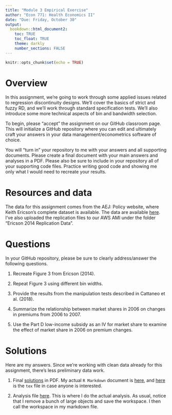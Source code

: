 ```yaml
---
title: "Module 3 Empirical Exercise"
author: "Econ 771: Health Economics II"
date: "Due: Friday, October 30"
output: 
  bookdown::html_document2:
    toc: TRUE
    toc_float: TRUE
    theme: darkly
    number_sections: FALSE
---
```


```r
knitr::opts_chunk$set(echo = TRUE)
```

# Overview
In this assignment, we're going to work through some applied issues related to regression discontinuity designs. We'll cover the basics of strict and fuzzy RD, and we'll work through standard specification tests. We'll also introduce some more technical aspects of bin and bandwidth selection.

To begin, please "accept" the assignment on our GitHub classroom page. This will initialize a GitHub repository where you can edit and ultimately craft your answers in your data management/econometrics software of choice.  

You will "turn in" your repository to me with your answers and all supporting documents. Please create a final document with your main answers and analyses in a PDF. Please also be sure to include in your repository all of your supporting code files. Practice writing good code and showing me only what I would need to recreate your results.


# Resources and data
The data for this assignment comes from the AEJ: Policy website, where Keith Ericson's complete dataset is available. The data are available [here](https://www.aeaweb.org/articles?id=10.1257/pol.6.1.38). I've also uploaded the replication files to our AWS AMI under the folder "Ericson 2014 Replication Data".

# Questions
In your GitHub repository, please be sure to clearly address/answer the following questions.

1. Recreate Figure 3 from Ericson (2014).

2. Repeat Figure 3 using different bin widths.

3. Provide the results from the manipulation tests described in Cattaneo et al. (2018).

4. Summarize the relationship between market shares in 2006 on changes in premiums from 2006 to 2007.

5. Use the Part D low-income subsidy as an IV for market share to examine the effect of market share in 2006 on premium changes.


# Solutions
Here are my answers. Since we're working with clean data already for this assignment, there's less preliminary data work.

1. Final [solutions](../solutions/exercise3/solutions.pdf) in PDF. My actual `R Markdown` document is [here](../solutions/exercise3/solutions.Rmd), and [here](../solutions/exercise3/solutions.tex) is the `tex` file in case anyone is interested.

2. Analysis file [here](../solutions/exercise3/analysis.R). This is where I do the actual analysis. As usual, notice that I remove a bunch of large objects and save the workspace. I then call the workspace in my markdown file.

